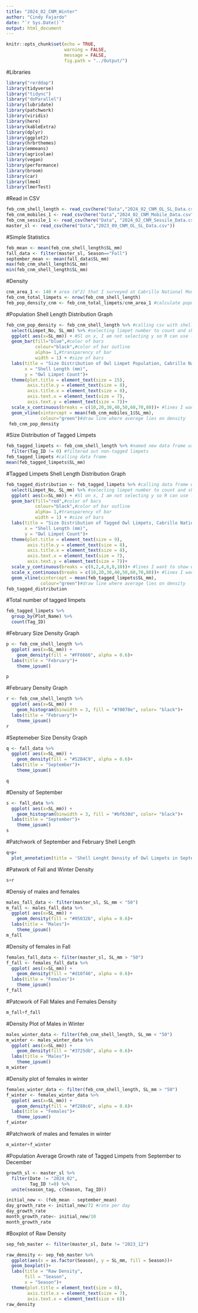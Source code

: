 ```yaml
---
title: "2024_02_CNM_Winter"
author: "Cindy Fajardo"
date: "`r Sys.Date()`"
output: html_document
---
```


```r
knitr::opts_chunk$set(echo = TRUE,
                      warning = FALSE,
                      message = FALSE,
                      fig.path = "../Output/")
```

#Libraries
```r
library("rerddap")
library(tidyverse)
library("tidync")
library("doParallel")
library(lubridate)
library(patchwork)
library(viridis)
library(here)
library(kableExtra)
library(dplyr)
library(ggplot2)
library(hrbrthemes)
library(emmeans)
library(agricolae)
library(vegan)
library(performance)
library(broom)
library(car)
library(lme4)
library(lmerTest)
```

#Read in CSV
```r
feb_cnm_shell_length <- read_csv(here("Data","2024_02_CNM_OL_SL_Data.csv"))
feb_cnm_mobiles_1 <- read_csv(here("Data","2024_02_CNM_Mobile_Data.csv"))
feb_cnm_sessile_1 <- read_csv(here("Data", "2024_02_CNM_Sessile_Data.csv"))
master_sl <- read_csv(here("Data","2023_09_CNM_OL_SL_Data.csv"))
```

#Simple Statistics
```r
feb_mean <- mean(feb_cnm_shell_length$SL_mm)
fall_data <- filter(master_sl, Season=="Fall")
september_mean <- mean(fall_data$SL_mm)
max(feb_cnm_shell_length$SL_mm)
min(feb_cnm_shell_length$SL_mm)
```

#Density
```r
cnm_area_1 <- 140 # area (m^2) that I surveyed at Cabrillo National Monument Zone 3
feb_cnm_total_limpets <- nrow(feb_cnm_shell_length)
feb_pop_density_cnm <- feb_cnm_total_limpets/cnm_area_1 #calculate population density # of limpet/m^2
```

#Population Shell Length Distribution Graph
```r
feb_cnm_pop_density <- feb_cnm_shell_length %>% #calling csv with shell length data
  select(Limpet_No, SL_mm) %>% #selecting limpet number to count and shell length
  ggplot( aes(x=SL_mm)) + #Sl on x, I am not selecting y so R can use limpet count for density plot
  geom_bar(fill="blue",#color of bars
           colour="black",#color of bar outline
           alpha= 1,#transparency of bar
           width = 1) + #size of bars
  labs(title = "Size Distribution of Owl Limpet Population, Cabrillo National Monument",
       x = "Shell Length (mm)",
       y = "Owl Limpet Count")+
  theme(plot.title = element_text(size = 15),
        axis.title.y = element_text(size = 8),
        axis.title.x = element_text(size = 8),
        axis.text.x = element_text(size = 7),
        axis.text.y = element_text(size = 7))+
  scale_x_continuous(breaks = c(10,20,30,40,50,60,70,80))+ #lines I want to show up on x axis
  geom_vline(xintercept = mean(feb_cnm_mobiles_1$SL_mm),
             colour="green")#draw line where average lies on density
 feb_cnm_pop_density
```

#Size Distribution of Tagged Limpets
```r
feb_tagged_limpets <- feb_cnm_shell_length %>% #named new data frame using shell length data
  filter(Tag_ID != 0) #filtered out non-tagged limpets
feb_tagged_limpets #calling data frame
mean(feb_tagged_limpets$SL_mm)
```

#Tagged Limpets Shell Length Distribution Graph
```r
feb_tagged_distribution <- feb_tagged_limpets %>% #calling data frame with tagged limpets only
  select(Limpet_No, SL_mm) %>% #selecting limpet number to count and shell length
  ggplot( aes(x=SL_mm)) + #Sl on x, I am not selecting y so R can use limpet count for density plot
  geom_bar(fill="red",#color of bars
           colour="black",#color of bar outline
           alpha= 1,#transparency of bar
           width = 1) + #size of bars
  labs(title = "Size Distribution of Tagged Owl Limpets, Cabrillo National Monument",
       x = "Shell Length (mm)",
       y = "Owl Limpet Count")+
  theme(plot.title = element_text(size = 9),
        axis.title.y = element_text(size = 8),
        axis.title.x = element_text(size = 8),
        axis.text.x = element_text(size = 7),
        axis.text.y = element_text(size = 7))+
  scale_y_continuous(breaks = c(0,2,4,6,8,10))+ #lines I want to show up on y axis
  scale_x_continuous(breaks = c(10,20,30,40,50,60,70,80))+ #lines I want to show up on x axis
  geom_vline(xintercept = mean(feb_tagged_limpets$SL_mm),
             colour="green")#draw line where average lies on density
feb_tagged_distribution
```

#Total number of tagged limpets
```r
feb_tagged_limpets %>%
  group_by(Plot_Name) %>% 
  count(Tag_ID)
```

#February Size Density Graph
```r
p <- feb_cnm_shell_length %>%
  ggplot( aes(x=SL_mm)) +
    geom_density(fill = "#FF6666", alpha = 0.6)+
  labs(title = "February")+
    theme_ipsum()

p
```
#February Density Graph
```r
r <- feb_cnm_shell_length %>%
  ggplot( aes(x=SL_mm)) +
    geom_histogram(binwidth = 3, fill = "#70070e", color= "black")+
  labs(title = "February")+
    theme_ipsum()
r
```


#Septemeber Size Density Graph
```r
q <- fall_data %>%
  ggplot( aes(x=SL_mm)) +
    geom_density(fill = "#52B4C9", alpha = 0.6)+
  labs(title = "September")+
    theme_ipsum()

q
```

#Density of September
```r
s <- fall_data %>%
  ggplot( aes(x=SL_mm)) +
    geom_histogram(binwidth = 3, fill = "#bf630d", color= "black")+
  labs(title = "September")+
    theme_ipsum()
s
```


#Patchwork of September and February Shell Length
```r
q+p+
  plot_annotation(title = 'Shell Lenght Density of Owl Limpets in September and February', theme = theme(plot.title = element_text(size = 12)))
```
#Patwork of Fall and Winter Density
```r
s+r
```


#Densiy of males and females
```r
males_fall_data <- filter(master_sl, SL_mm < "50")
m_fall <- males_fall_data %>%
  ggplot( aes(x=SL_mm)) +
    geom_density(fill = "#05032b", alpha = 0.6)+
  labs(title = "Males")+
    theme_ipsum()
m_fall
```

#Density of females in Fall
```r
females_fall_data <- filter(master_sl, SL_mm > "50")
f_fall <- females_fall_data %>%
  ggplot( aes(x=SL_mm)) +
    geom_density(fill = "#d10f46", alpha = 0.6)+
  labs(title = "Females")+
    theme_ipsum()
f_fall
```

#Patcwork of Fall Males and Females Density
```r
m_fall+f_fall
```

#Density Plot of Males in Winter
```r
males_winter_data <- filter(feb_cnm_shell_length, SL_mm < "50")
m_winter <- males_winter_data %>%
  ggplot( aes(x=SL_mm)) +
    geom_density(fill = "#3725db", alpha = 0.6)+
  labs(title = "Males")+
    theme_ipsum()
m_winter
```
#Density plot of females in winter
```r
females_winter_data <- filter(feb_cnm_shell_length, SL_mm > "50")
f_winter <- females_winter_data %>%
  ggplot( aes(x=SL_mm)) +
    geom_density(fill = "#f288c6", alpha = 0.6)+
  labs(title = "Females")+
    theme_ipsum()
f_winter
```

#Patchwork of males and females in winter
```r
m_winter+f_winter
```

#Population Average Growth rate of Tagged Limpets from September to December
```r
growth_sl <- master_sl %>% 
  filter(Date != "2024_02",
         Tag_ID !=0) %>% 
  unite(season_tag, c(Season, Tag_ID))

initial_new <- (feb_mean - september_mean)
day_growth_rate <- initial_new/72 #rate per day
day_growth_rate
month_growth_rate<- initial_new/10
month_growth_rate
```

#Boxplot of Raw Density
```r
sep_feb_master <- filter(master_sl, Date != "2023_12")

raw_density <- sep_feb_master %>%
  ggplot(aes(x = as.factor(Season), y = SL_mm, fill = Season))+
  geom_boxplot()+
  labs(title = "Raw Density",
       fill = "Season",
       x = "Season")+
  theme(plot.title = element_text(size = 8),
        axis.title.x = element_text(size = 7),
        axis.text.x = element_text(size = 6))
raw_density
```

